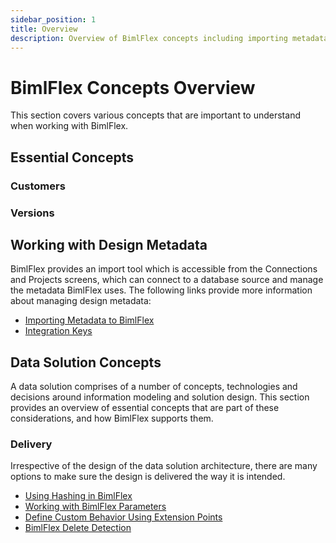 ---
sidebar_position: 1
title: Overview
description: Overview of BimlFlex concepts including importing metadata, templates, integration keys, load parameters, and delete detection
---


# BimlFlex Concepts Overview

This section covers various concepts that are important to understand when working with BimlFlex.

## Essential Concepts

### Customers

<InclHeaderCustomer />

### Versions

<InclHeaderVersion />

## Working with Design Metadata

<InclHeaderBimlflexApp />

BimlFlex provides an import tool which is accessible from the Connections and Projects screens, which can connect to a database source and manage the metadata BimlFlex uses. The following links provide more information about managing design metadata:

* [Importing Metadata to BimlFlex](./importing-metadata)
* [Integration Keys](./integration-keys)

## Data Solution Concepts

A data solution comprises of a number of concepts, technologies and decisions around information modeling and solution design. This section provides an overview of essential concepts that are part of these considerations, and how BimlFlex supports them.

### Delivery

Irrespective of the design of the data solution architecture, there are many options to make sure the design is delivered the way it is intended.

* [Using Hashing in BimlFlex](./hashing)
* [Working with BimlFlex Parameters](./load-parameters)
* [Define Custom Behavior Using Extension Points](./extension-points)
* [BimlFlex Delete Detection](./delete-detection)
